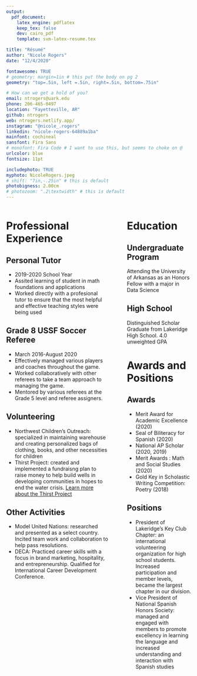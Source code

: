 ```yaml
---
output: 
  pdf_document:
    latex_engine: pdflatex
    keep_tex: false
    dev: cairo_pdf
    template: svm-latex-resume.tex

title: "Résumé"
author: "Nicole Rogers"
date: "12/4/2020"

fontawesome: TRUE
# geometry: margin=1in # this put the body on pg 2
geometry: "top=.5in, left =.5in, right=.5in, bottom=.75in"

# How can we get a hold of you?
email: ntrogers@uark.edu
phone: 206-465-0497
location: "Fayetteville, AR"
github: ntrogers
web: ntrogers.netlify.app/
instagram: "@nicole_.rogers"
linkedin: "nicole-rogers-64889a1ba"
mainfont: cochineal
sansfont: Fira Sans
# monofont: Fira Code # I want to use this, but seems to choke on @
urlcolor: blue
fontsize: 11pt

includephoto: TRUE
myphoto: NicoleRogers.jpeg
# shift: "7in,-.25in" # this is default
photobigness: 2.00cm
# photozoom: ".2\textwidth" # this is default
---
```



<!-- Read more about Pandoc's [fenced_divs](https://pandoc.org/MANUAL.html#extension-fenced_divs) syntax -->

:::::: {.columns}
::: {.column width="60%" data-latex="{0.60\textwidth}"}

# Professional Experience

## Personal Tutor

- 2019-2020 School Year 
- Assited learning of student in math foundations and applications
- Worked directly with a profesional tutor to ensure that the most helpful and effective teaching styles were being used

## Grade 8 USSF Soccer Referee

- March 2016-August 2020
- Effectively managed various players and coaches throughout the game.
- Worked collaboratively with other referees to take a team approach to managing the game.
- Mentored by various referees at the Grade 5 level and referee assigners. 

## Volunteering

- Northwest Children's Outreach: specialized in maintaining warehouse and creating personalized bags of clothing, books, and other necessities for children
- Thirst Project: created and implemented a fundraisng plan to raise money to help build wells in developing communities in hopes to end the water crisis. [Learn more about the Thirst Project](https://www.thirstproject.org/about/our-mission/)

## Other Activities 

- Model United Nations: researched and presented as a select country. Incited team work and collaboration to help pass resolutions.
- DECA: Practiced career skills with a focus in brand marketing, hospitality, and entrepreneurship. Qualified for International Career Development Conference.



:::
::: {.column width="2%" data-latex="{0.02\textwidth}"}
\ 
<!-- an empty div with an empty character to serve as a column sep -->
:::
:::::: {.column width="38%" data-latex="{0.38\textwidth}"}

# Education

## Undergraduate Program

Attending the University of Arkansas as an Honors Fellow with a major in Data Science
 
## High School

Distinguished Scholar Graduate from Lakeridge High School.
4.0 unweighted GPA

# Awards and Positions

## Awards

- Merit Award for Academic Excellence (2020)
- Seal of Biliteracy for Spanish (2020)
- National AP Scholar (2020, 2019)
- Merit Awards : Math and Social Studies (2020)
- Gold Key in Scholastic Writing Competition: Poetry (2018)

## Positions

- President of Lakeridge's Key Club Chapter: an international volunteering organization for high school students. Increased participation and member levels, became the largest chapter in our division.
- Vice President of National Spanish Honors Society: managed and engaged with members to promote excellency in learning the language and increased understanding and interaction with Spanish studies

:::
::::::

<!-- If you want another page, this is how you can do it... -->

<!-- \newpage

:::::: {.columns}
::: {.column width="60%" data-latex="{0.60\textwidth}"}




:::
::: {.column width="2%" data-latex="{0.02\textwidth}"}
\


:::
:::::: {.column width="38%" data-latex="{0.38\textwidth}"}


:::
::::::

-->